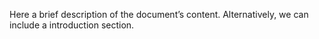 Here a brief description of the document's content.
Alternatively, we can include a introduction section.
